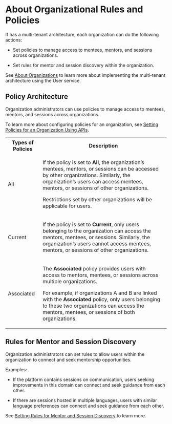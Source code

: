 
# About Organizational Rules and Policies

If <PartialExample /> has a multi-tenant architecture, each organization can do the following actions:

* Set policies to manage access to mentees, mentors, and sessions across organizations.

* Set rules for mentor and session discovery within the organization.

<p>  
  <Admonition type="info">
  <p>See <a href="/userservice/aboutorganizations" target="_self">About Organizations</a> to learn more about implementing the multi-tenant architecture using the User service.</p>
  </Admonition>
</p>

## Policy Architecture

Organization administrators can use policies to manage access to mentees, mentors, and sessions across organizations.

<p>  
  <Admonition type="info">
  <p>To learn more about configuring policies for an organization, see <a href="api-setpolicies">Setting Policies for an Organization Using APIs</a>.</p>
  </Admonition>
</p>

<table>
  <tr>
    <th>Types of Policies</th>
    <th>Description</th>
  </tr>
  <tr>
    <td>All</td>
    <td><p>If the policy is set to <b>All</b>, the organization’s mentees, mentors, or sessions can be accessed by other organizations. Similarly, the organization’s users can access mentees, mentors, or sessions of other organizations.</p><p><Admonition type="note"><p>Restrictions set by other organizations will be applicable for users.</p></Admonition></p></td>
  </tr>
  <tr>
    <td>Current</td>
    <td><p>If the policy is set to <b>Current</b>, only users belonging to the organization can access the mentors, mentees, or sessions. Similarly, the organization’s users cannot access mentees, mentors, or sessions of other organizations.</p></td>
  </tr>
  <tr>
    <td>Associated</td>
    <td><p>The <b>Associated</b> policy provides users with access to mentors, mentees, or sessions across multiple organizations.</p><p>For example, if organizations A and B are linked with the <b>Associated</b> policy, only users belonging to these two organizations can access the mentors, mentees, or sessions of both organizations.</p></td>
  </tr>
</table>

## Rules for Mentor and Session Discovery

Organization administrators can set rules to allow users within the organization to connect and seek mentorship opportunities.

Examples:

* If the platform contains sessions on communication, users seeking improvements in this domain can connect and seek guidance from each other. 

* If there are sessions hosted in multiple languages, users with similar language preferences can connect and seek guidance from each other.

<p>  
  <Admonition type="info">
  <p>See <a href="api-setrules">Setting Rules for Mentor and Session Discovery</a> to learn more.</p>
  </Admonition>
</p>